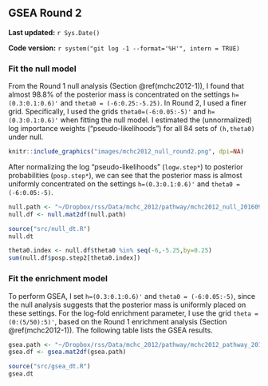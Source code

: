 ## GSEA Round 2 {#mchc2012-2}

**Last updated:** `r Sys.Date()`

**Code version:** `r system("git log -1 --format='%H'", intern = TRUE)`

### Fit the null model

From the Round 1 null analysis (Section \@ref(mchc2012-1)), I found that almost 98.8% of the posterior mass is concentrated on the settings `h=(0.3:0.1:0.6)'` and `theta0 = (-6:0.25:-5.25)`. In Round 2, I used a finer grid. Specifically, I used the grids `theta0=(-6:0.05:-5)'` and `h=(0.3:0.1:0.6)'` when fitting the null model. I estimated the (unnormalized) log importance weights ("pseudo-likelihoods") for all 84 sets of `(h,theta0)` under null.

```r
knitr::include_graphics("images/mchc2012_null_round2.png", dpi=NA)
```

After normalizing the log "pseudo-likelihoods" (`logw.step*`) to posterior probabilities (`posp.step*`), we can see that the posterior mass is almost uniformly concentrated on the settings `h=(0.3:0.1:0.6)'` and `theta0 = (-6:0.05:-5)`.
```r
null.path <- "~/Dropbox/rss/Data/mchc_2012/pathway/mchc2012_null_201609.mat"
null.df <- null.mat2df(null.path)
```

```r
source("src/null_dt.R")
null.dt
```

```r
theta0.index <- null.df$theta0 %in% seq(-6,-5.25,by=0.25) 
sum(null.df$posp.step2[theta0.index]) 
```

### Fit the enrichment model

To perform GSEA, I set `h=(0.3:0.1:0.6)'` and `theta0 = (-6:0.05:-5)`, since the null analysis suggests that the posterior mass is uniformly placed on these settings. For the log-fold enrichment parameter, I use the grid `theta = (0:(5/50):5)'`, based on the Round 1 enrichment analysis (Section \@ref(mchc2012-1)). The following table lists the GSEA results. 
```r
gsea.path <- "~/Dropbox/rss/Data/mchc_2012/pathway/mchc2012_pathway_201609.mat"
gsea.df <- gsea.mat2df(gsea.path) 
```

```r
source("src/gsea_dt.R")
gsea.dt
```


